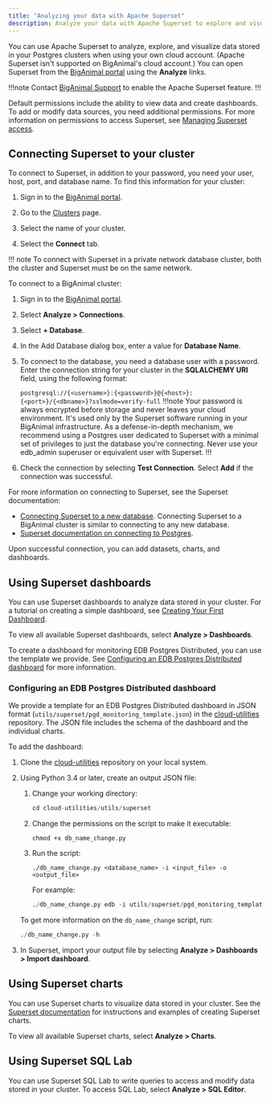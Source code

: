 ```yaml
---
title: "Analyzing your data with Apache Superset"
description: Analyze your data with Apache Superset to explore and visualize data stored in your Postgres clusters.
---
```

You can use Apache Superset to analyze, explore, and visualize data stored in your Postgres clusters when using your own cloud account. (Apache Superset isn't supported on BigAnimal's cloud account.) You can open Superset from the [BigAnimal portal](https://portal.biganimal.com/) using the **Analyze** links. 

!!!note
   Contact [BigAnimal Support](../overview/support) to enable the Apache Superset feature. 
!!!

Default permissions include the ability to view data and create dashboards. To add or modify data sources, you need additional permissions. For more information on permissions to access Superset, see [Managing Superset access](../administering_cluster/01a_superset_access).


## Connecting Superset to your cluster

To connect to Superset, in addition to your password, you need your user, host, port, and database name. To find this information for your cluster:

1. Sign in to the [BigAnimal portal](https://portal.biganimal.com/).

3. Go to the [Clusters](https://portal.biganimal.com/clusters) page.
4. Select the name of your cluster.
5. Select the **Connect** tab.

!!! note
    To connect with Superset in a private network database cluster, both the cluster and Superset must be on the same network. 

To connect to a BigAnimal cluster:

1. Sign in to the [BigAnimal portal](https://portal.biganimal.com/).

2. Select **Analyze > Connections**.
3. Select **+ Database**.
4. In the Add Database dialog box, enter a value for **Database Name**.
5. To connect to the database, you need a database user with a password. Enter the connection string for your cluster in the **SQLALCHEMY URI** field, using the following format:

    `postgresql://{<username>}:{<password>}@{<host>}:{<port>}/{<dbname>}?sslmode=verify-full`
   !!!note
   Your password is always encrypted before storage and never leaves your cloud environment. It's used only by the Superset software running in your BigAnimal infrastructure. As a defense-in-depth mechanism, we recommend using a Postgres user dedicated to Superset with a minimal set of privileges to just the database you're connecting. Never use your edb_admin superuser or equivalent user with Superset.
   !!!
   
6. Check the connection by selecting **Test Connection**. Select **Add** if the connection was successful.

For more information on connecting to Superset, see the Superset documentation:
- [Connecting Superset to a new database](https://superset.apache.org/docs/creating-charts-dashboards/creating-your-first-dashboard/#connecting-to-a-new-database). Connecting Superset to a BigAnimal cluster is similar to connecting to any new database.
- [Superset documentation on connecting to Postgres](https://superset.apache.org/docs/databases/postgres/).


Upon successful connection, you can add datasets, charts, and dashboards.


## Using Superset dashboards

You can use Superset dashboards to analyze data stored in your cluster. For a tutorial on creating a simple dashboard, see [Creating Your First Dashboard](https://superset.apache.org/docs/creating-charts-dashboards/creating-your-first-dashboard).

To view all available Superset dashboards, select **Analyze > Dashboards**.

To create a dashboard for monitoring EDB Postgres Distributed, you can use the template we provide. See [Configuring an EDB Postgres Distributed dashboard](#configuring-an-edb-postgres-distributed-dashboard) for more information.

### Configuring an EDB Postgres Distributed dashboard
We provide a template for an EDB Postgres Distributed dashboard in JSON format (`utils/superset/pgd_monitoring_template.json`) in the [cloud-utilities](https://github.com/EnterpriseDB/cloud-utilities) repository. The JSON file includes the schema of the dashboard and the individual charts.

To add the dashboard:

1. Clone the [cloud-utilities](https://github.com/EnterpriseDB/cloud-utilities) repository on your local system.

2. Using Python 3.4 or later, create an output JSON file:

   1. Change your working directory:

      ```py
      cd cloud-utilities/utils/superset
      ```

   1. Change the permissions on the script to make it executable:
      
      ```
      chmod +x db_name_change.py
      ```

   1. Run the script:

      ```
      ./db_name_change.py <database_name> -i <input_file> -o <output_file>
      ```
   
      For example:

      ```py
      ./db_name_change.py edb -i utils/superset/pgd_monitoring_template.json  -o utils/superset/upload.json
      ```

   To get more information on the `db_name_change` script, run:

   ```py
   ./db_name_change.py -h
   ```

3. In Superset, import your output file by selecting **Analyze > Dashboards > Import dashboard**.

## Using Superset charts

You can use Superset charts to visualize data stored in your cluster. See the [Superset documentation](https://superset.apache.org/docs/creating-charts-dashboards/exploring-data) for instructions and examples of creating Superset charts.

To view all available Superset charts, select **Analyze > Charts**.


## Using  Superset SQL Lab

You can use Superset SQL Lab to write queries to access and modify data stored in your cluster. To access SQL Lab, select **Analyze > SQL Editor**.
